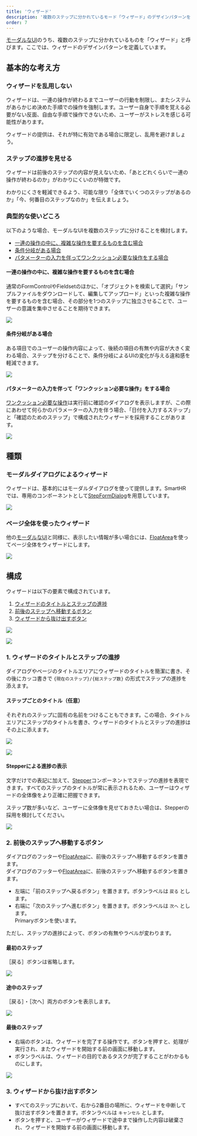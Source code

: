 ```yaml
---
title: 'ウィザード'
description: '複数のステップに分かれているモード「ウィザード」のデザインパターンを定義しています。'
order: 7
---
```


[モーダルなUI](/products/design-patterns/modal-ui/)のうち、複数のステップに分かれているものを「ウィザード」と呼びます。ここでは、ウィザードのデザインパターンを定義しています。

## 基本的な考え方

### ウィザードを乱用しない

ウィザードは、一連の操作が終わるまでユーザーの行動を制限し、またシステムがあらかじめ決めた手順での操作を強制します。ユーザー自身で手順を覚える必要がない反面、自由な手順で操作できないため、ユーザーがストレスを感じる可能性があります。

ウィザードの提供は、それが特に有効である場合に限定し、乱用を避けましょう。

### ステップの進捗を見せる

ウィザードは前後のステップの内容が見えないため、「あとどれくらいで一連の操作が終わるのか」がわかりにくいのが特徴です。

わかりにくさを軽減できるよう、可能な限り「全体でいくつのステップがあるのか」「今、何番目のステップなのか」を伝えましょう。

### 典型的な使いどころ

以下のような場合、モーダルなUIを複数のステップに分けることを検討します。

- [一連の操作の中に、複雑な操作を要するものを含む場合](#h4-0)
- [条件分岐がある場合](#h4-1)
- [パタメーターの入力を伴ってワンクッション必要な操作をする場合](#h4-2)

#### 一連の操作の中に、複雑な操作を要するものを含む場合

通常のFormControlやFieldsetのほかに、「オブジェクトを検索して選択」「サンプルファイルをダウンロードして、編集してアップロード」といった複雑な操作を要するものを含む場合、その部分を1つのステップに独立させることで、ユーザーの意識を集中させることを期待できます。

![](./images/wizard_usecase_complex.jpg)

#### 条件分岐がある場合

ある項目でのユーザーの操作内容によって、後続の項目の有無や内容が大きく変わる場合、ステップを分けることで、条件分岐によるUIの変化が与える違和感を軽減できます。

![](./images/wizard_usecase_conditional.jpg)

#### パタメーターの入力を伴って「ワンクッション必要な操作」をする場合

[ワンクッション必要な操作](/products/design-patterns/confirmation-step/)は実行前に確認のダイアログを表示しますが、この際にあわせて何らかのパラメーターの入力を伴う場合、「日付を入力するステップ」と「確認のためのステップ」で構成されたウィザードを採用することがあります。

![](./images/wizard_usecase_parameter.jpg)


## 種類

### モーダルダイアログによるウィザード

ウィザードは、基本的にはモーダルダイアログを使って提供します。SmartHRでは、専用のコンポーネントとして[StepFormDialog](/products/components/dialog/step-form-dialog/)を用意しています。

![](./images/wizard_dialog.jpg)

### ページ全体を使ったウィザード

他の[モーダルなUI](/products/design-patterns/modal-ui/)と同様に、表示したい情報が多い場合には、[FloatArea](/products/components/float-area/)を使ってページ全体をウィザードにします。

![](./images/wizard_fullpage.jpg)


## 構成

ウィザードは以下の要素で構成されています。

1. [ウィザードのタイトルとステップの進捗](#h3-0)
2. [前後のステップへ移動するボタン](#h3-1)
3. [ウィザードから抜け出すボタン](#h3-2)

![](./images/wizard_composition_dialog.jpg)

![](./images/wizard_composition_fullpage.jpg)


### 1. ウィザードのタイトルとステップの進捗

ダイアログやページのタイトルエリアにウィザードのタイトルを簡潔に書き、その後にカッコ書きで `{現在のステップ}/{総ステップ数}` の形式でステップの進捗を添えます。

#### ステップごとのタイトル（任意）
それぞれのステップに固有の名前をつけることもできます。この場合、タイトルエリアにステップのタイトルを書き、ウィザードのタイトルとステップの進捗はその上に添えます。

![](./images/wizard_steptitle_dialog.jpg)

![](./images/wizard_steptitle_fullpage.jpg)

#### Stepperによる進捗の表示

文字だけでの表記に加えて、[Stepper](/products/components/stepper/)コンポーネントでステップの進捗を表現できます。すべてのステップのタイトルが常に表示されるため、ユーザーはウィザードの全体像をより正確に把握できます。

ステップ数が多いなど、ユーザーに全体像を見せておきたい場合は、Stepperの採用を検討してください。

![](./images/wizard_stepper.jpg)

### 2. 前後のステップへ移動するボタン

ダイアログのフッターや[FloatArea](/products/components/float-area/)に、前後のステップへ移動するボタンを置きます。  
ダイアログのフッターや[FloatArea](/products/components/float-area/)に、前後のステップへ移動するボタンを置きます。
- 左端に「前のステップへ戻るボタン」を置きます。ボタンラベルは  `戻る` とします。
- 右端に「次のステップへ進むボタン」を置きます。ボタンラベルは `次へ` とします。<br />Primaryボタンを使います。

ただし、ステップの進捗によって、ボタンの有無やラベルが変わります。

#### 最初のステップ
［戻る］ボタンは省略します。

![](./images/wizard_buttons_variation1.jpg)

#### 途中のステップ

［戻る］・［次へ］両方のボタンを表示します。

![](./images/wizard_buttons_variation2.jpg)


#### 最後のステップ

- 右端のボタンは、ウィザードを完了する操作です。ボタンを押すと、処理が実行され、またウィザードを開始する前の画面に移動します。
- ボタンラベルは、ウィザードの目的であるタスクが完了することがわかるものにします。

![](./images/wizard_buttons_variation3.jpg)

### 3. ウィザードから抜け出すボタン
- すべてのステップにおいて、右から2番目の場所に、ウィザードを中断して抜け出すボタンを置きます。ボタンラベルは `キャンセル` とします。
- ボタンを押すと、ユーザーがウィザードで途中まで操作した内容は破棄され、ウィザードを開始する前の画面に移動します。